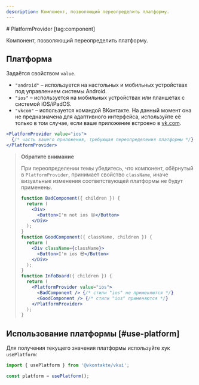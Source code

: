 ```yaml
---
description: Компонент, позволяющий переопределить платформу.
---
```


<Overview group="configuration">
# PlatformProvider [tag:component]

Компонент, позволяющий переопределить платформу.

</Overview>

## Платформа

Задаётся свойством `value`.

- `"android"` – используется на настольных и мобильных устройствах под управлением системы Android.
- `"ios"` – используется на мобильных устройствах или планшетах с системой iOS/iPadOS.
- `"vkcom"` – используется командой ВКонтакте. На данный момент она не предназначена для адаптивного интерфейса, используйте её только
  в том случае, если ваше приложение встроено в [vk.com](https://vk.com).

```jsx
<PlatformProvider value="ios">
  {/* часть вашего приложения, требующая переопределения платформы */}
</PlatformProvider>
```

> **Обратите внимание**
>
> При переопределении темы убедитесь, что компонент, обёрнутый в `PlatformProvider`, принимает свойство `className`,
> иначе визуальные изменения соответствующей платформы не будут применены.
>
> ```jsx
> function BadComponent({ children }) {
>   return (
>     <Div>
>       <Button>I'm not ios 😔</Button>
>     </Div>
>   );
> }
> function GoodComponent({ className, children }) {
>   return (
>     <Div className={className}>
>       <Button>I'm ios 😎</Button>
>     </Div>
>   );
> }
> function InfoBoard({ children }) {
>   return (
>     <PlatformProvider value="ios">
>       <BadComponent /> {/* стили "ios" не применяются */}
>       <GoodComponent /> {/* стили "ios" применяются */}
>     </PlatformProvider>
>   );
> }
> ```

## Использование платформы [#use-platform]

Для получения текущего значения платформы используйте хук `usePlatform`:

```jsx
import { usePlatform } from '@vkontakte/vkui';
```

```jsx
const platform = usePlatform();
```

